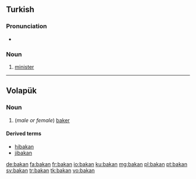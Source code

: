 ==Turkish==

===Pronunciation===
* {{IPA|/bɑ.kɑn/|lang=tr}}

===Noun===
{{infl|tr|noun}}

# [[minister]]

----

==Volapük==

===Noun===
{{infl|vo|noun}}

# (''male or female'') [[baker]]

====Derived terms====
* [[hibakan]]
* [[jibakan]]

[[de:bakan]]
[[fa:bakan]]
[[fr:bakan]]
[[io:bakan]]
[[ku:bakan]]
[[mg:bakan]]
[[pl:bakan]]
[[pt:bakan]]
[[sv:bakan]]
[[tr:bakan]]
[[tk:bakan]]
[[vo:bakan]]